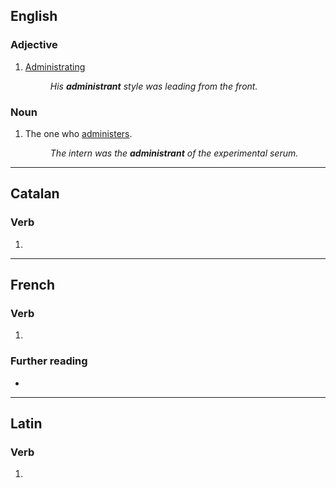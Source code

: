 ==English==

===Adjective===
{{en-adj|-}}

# [[administrating|Administrating]]
#: ''His '''administrant''' style was leading from the front.''

===Noun===
{{en-noun}}

# The one who [[administer]]s.
#: ''The intern was the '''administrant''' of the experimental serum.''

----

==Catalan==

===Verb===
{{head|ca|verb form}}

# {{ca-verb form of|m=ptc|t=pres|administrar}}

----

==French==

===Verb===
{{head|fr|present participle}}

# {{present participle of|fr|administrer|nocat=1}}

===Further reading===
* {{R:TLFi}}

----

==Latin==

===Verb===
{{la-verb-form|administrant}}

# {{inflection of|la|administrō||3|p|pres|actv|indc}}